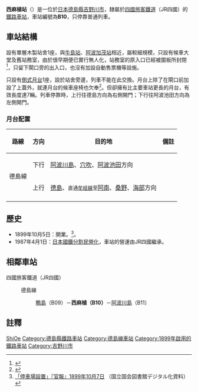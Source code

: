 {{NoteTA
|T=zh-tw:西麻植車站; zh-cn:西麻植站; zh-hk:西麻植站;
|1=zh-tw:西麻植車站; zh-cn:西麻植站; zh-hk:西麻植站;
}}
{{日本車站資訊
|公司色     = #1cadca
|文字色     =
|站名       = 西麻植站
|圖片       = 
|pxl        =
|圖片說明   = 
|日文原名   = 西麻植
|平假名     = にしおえ 
|羅馬拼音   = Nishi-Oe
|前一站 = B09 [[鴨島站|鴨島]]
|前一站距離 = 1.9
|後一站距離 = 1.9
|後一站 = [[阿波川島站|阿波川島]] B11
|電報略號   = オエ（過往曾使用オヱ）
|車站編號   = {{車站編號c|#2B4B65|B10}}
|所屬公司   = [[四國旅客鐵道|四國旅客鐵道]]（JR四國）
|所屬路線   = {{Color|#2b4b65|■}}[[德島線|德島線]]
|距離       = 48.1
|起站       = [[佃站|佃]]
|所在地     = [[德島縣|德島縣]][[吉野川市|吉野川市]]鴨島町西麻植字麻植市185番地
|車站構造   = [[地面車站|地面車站]]
|月台配置   = 1面1線
|啟用年月日 = 1899年10月5日
|廢止年月日 = 
|上下車人次 = 
|統計年度   = 
|備註       = 無人站。
}}

'''西麻植站'''（{{jpn|j=西麻植駅|hg=にしおええき|rm=Nishi-oe eki|f=y}}）是一位於[[日本|日本]][[德島縣|德島縣]][[吉野川市|吉野川市]]，隸屬於[[四國旅客鐵道|四國旅客鐵道]]（JR四國）的[[鐵路車站|鐵路車站]]，車站編號為'''B10'''，只停靠普通列車。

==車站結構==
設有單層木製站舍1座，與[[牛島站|牛島站]]、[[阿波加茂站|阿波加茂站]]相近，屬較細規模，只設有候車大堂及舊站務室，由於很早期便已實行無人化，站務室的原入口已經被圍板所封閉<ref>{{Cite web |url=http://hacchi-no-he.net/line/tokushima/station/0140_nishioe.htm |title=非官方車站介紹。 |access-date=2014-10-21 |archive-date=2016-11-05 |archive-url=https://web.archive.org/web/20161105105624/http://hacchi-no-he.net/line/tokushima/station/0140_nishioe.htm |dead-url=no }}</ref>，只留下閘口旁的出入口，也沒有加設自動售票機等設施。

只設有[[側式月台|側式月台]]1座，設於站舍旁邊，列車不能在此交換。月台上除了在閘口前加設了上蓋外，就連月台的候車座椅也欠奉<ref>{{Cite web |url=http://www.shikoku.org.uk/JR/LINE/tokushima/st-nishioe_h.jpg |title=圖片來自非官方車站介紹。 |access-date=2014-10-21 |archive-date=2015-09-24 |archive-url=https://web.archive.org/web/20150924101317/http://www.shikoku.org.uk/JR/LINE/tokushima/st-nishioe_h.jpg |dead-url=no }}</ref>。但卻擁有比主要車站更長的月台，有效長度達7輛。列車停靠時，上行往德島方向為右側開門；下行往阿波池田方向為左側開門。
===月台配置===
{| class="wikitable"
!路線!!方向!!目的地!!備註
|-
|rowspan="2"|{{Color|#2b4b65|■}}德島線
|下行
|[[阿波川島站|阿波川島]]、[[穴吹站|穴吹]]、[[阿波池田站|阿波池田]]方向
|
|-
|上行
|[[德島站|德島]]、<small>直通{{Color|#00b5ad|■}}[[牟岐線|牟岐線]]至</small>[[阿南站|阿南]]、[[桑野站|桑野]]、[[海部站|海部]]方向
|
|-
|}

==歷史==
* 1899年10月5日：開業。<ref>[http://dl.ndl.go.jp/info:ndljp/pid/2948172/6 「停車場設置」『官報』1899年10月7日] {{Wayback|url=http://dl.ndl.go.jp/info:ndljp/pid/2948172/6 |date=20200218212917 }}（国立国会図書館デジタル化資料）{{ja}}</ref>。
* 1987年4月1日：[[日本國鐵分割民營化|日本國鐵分割民營化]]，車站的營運由JR四國繼承。

==相鄰車站==
;四國旅客鐵道（JR四國）
:{{Color|#2b4b65|■}}德島線
::[[鴨島站|鴨島]]（B09）－'''西麻植（B10）'''－[[阿波川島站|阿波川島]]（B11）

== 註釋 ==
{{reflist}}

{{commonscat|Nishi-Oe Station}}
{{德島線}}

{{DEFAULTSORT:Nishi-Oe}}
[[Category:日本鐵路車站_Ni|ShiOe]]
[[Category:德島縣鐵路車站|Category:德島縣鐵路車站]]
[[Category:德島線車站|Category:德島線車站]]
[[Category:1899年啟用的鐵路車站|Category:1899年啟用的鐵路車站]]
[[Category:吉野川市|Category:吉野川市]]